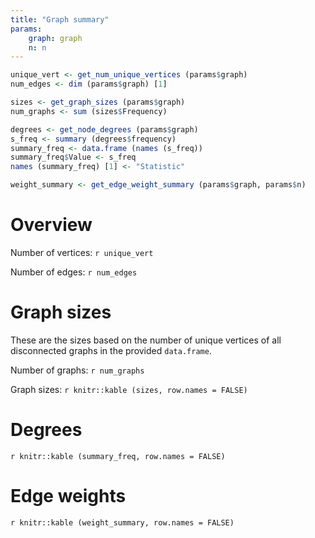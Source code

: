 ```yaml
---
title: "Graph summary"
params:
    graph: graph
    n: n
---
```


```r
unique_vert <- get_num_unique_vertices (params$graph)
num_edges <- dim (params$graph) [1]

sizes <- get_graph_sizes (params$graph)
num_graphs <- sum (sizes$Frequency)

degrees <- get_node_degrees (params$graph)
s_freq <- summary (degrees$frequency)
summary_freq <- data.frame (names (s_freq))
summary_freq$Value <- s_freq
names (summary_freq) [1] <- "Statistic"

weight_summary <- get_edge_weight_summary (params$graph, params$n)
```

# Overview

Number of vertices: `r unique_vert`

Number of edges: `r num_edges`

# Graph sizes

These are the sizes based on the number of unique vertices of all disconnected graphs in the provided `data.frame`.

Number of graphs: `r num_graphs`

Graph sizes: `r knitr::kable (sizes, row.names = FALSE)`

# Degrees

`r knitr::kable (summary_freq, row.names = FALSE)`

# Edge weights

`r knitr::kable (weight_summary, row.names = FALSE)`
